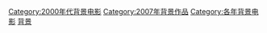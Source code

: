 [[Category:2000年代背景电影|Category:2000年代背景电影]]
[[Category:2007年背景作品|Category:2007年背景作品]]
[[Category:各年背景电影|Category:各年背景电影]]
[[Category:2007年電影|背景]]